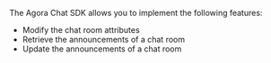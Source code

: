 <PlatformWrapper platform="web">

The Agora Chat SDK allows you to implement the following features:

- Modify the chat room attributes
- Retrieve the announcements of a chat room
- Update the announcements of a chat room

</PlatformWrapper>